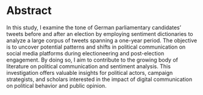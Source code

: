 # Abstract {-}

In this study, I examine the tone of German parliamentary candidates' tweets before and after an election by employing sentiment dictionaries to analyze a large corpus of tweets spanning a one-year period. The objective is to uncover potential patterns and shifts in political communication on social media platforms during electioneering and post-election engagement. By doing so, I aim to contribute to the growing body of literature on political communication and sentiment analysis. This investigation offers valuable insights for political actors, campaign strategists, and scholars interested in the impact of digital communication on political behavior and public opinion.